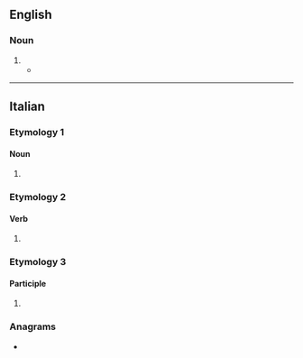 ==English==

===Noun===
{{en-noun}}

# {{obs sp|en|cavalcade}}
#* {{RQ:Butler Hudibras|passage=First he that led the '''cavalcate''', <br>Wore a sow-gelder's flagellet, <br>On which he blew as strong a levet.}}

----

==Italian==

===Etymology 1===

====Noun====
{{head|it|noun form|g=f}}

# {{plural of|it|cavalcata}}

===Etymology 2===

====Verb====
{{head|it|verb form}}

# {{inflection of|it|cavalcare||2|p|pres|indc|;|2|p|impr}}

===Etymology 3===

====Participle====
{{head|it|past participle form|g=f-p}}

# {{feminine plural of|it|cavalcato}}

===Anagrams===
* {{anagrams|it|a=aaacceltv|calcavate|laccavate|lavatacce}}